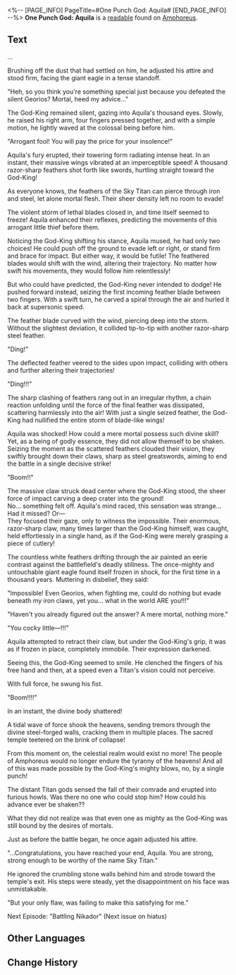 <%-- [PAGE_INFO]
PageTitle=#One Punch God: Aquila#
[END_PAGE_INFO] --%>
{{Readable Infobox
|id           = 539
|partIds      = 190868
|title        = 
|image        = Item One Punch God- Aquila.png
|world        = Amphoreus
|parts        = 1
|author       = <!--to be added-->
|description  = A leisure read discovered in the Library of Philia in the Grove, classified in the fantasy fiction genre.
|part1        = One Punch God: Aquila
|source1      = {{cx|Source missing}}
|characters   = Aquila; Georios; Nikador
|factions     = 
}}
'''One Punch God: Aquila''' is a [[readable]] found on [[Amphoreus]].
<!--
==Location==
{{Map Embed|<map name>|<marker id>}}
-->
==Text==
...

Brushing off the dust that had settled on him, he adjusted his attire and stood firm, facing the giant eagle in a tense standoff.

"Heh, so you think you're something special just because you defeated the silent Georios? Mortal, heed my advice..."

The God-King remained silent, gazing into Aquila's thousand eyes. Slowly, he raised his right arm, four fingers pressed together, and with a simple motion, he lightly waved at the colossal being before him.

"Arrogant fool! You will pay the price for your insolence!"

Aquila's fury erupted, their towering form radiating intense heat. In an instant, their massive wings vibrated at an imperceptible speed! A thousand razor-sharp feathers shot forth like swords, hurtling straight toward the God-King!

As everyone knows, the feathers of the Sky Titan can pierce through iron and steel, let alone mortal flesh. Their sheer density left no room to evade!

The violent storm of lethal blades closed in, and time itself seemed to freeze! Aquila enhanced their reflexes, predicting the movements of this arrogant little thief before them.

Noticing the God-King shifting his stance, Aquila mused, he had only two choices! He could push off the ground to evade left or right, or stand firm and brace for impact. But either way, it would be futile! The feathered blades would shift with the wind, altering their trajectory. No matter how swift his movements, they would follow him relentlessly!

But who could have predicted, the God-King never intended to dodge! He pushed forward instead, seizing the first incoming feather blade between two fingers. With a swift turn, he carved a spiral through the air and hurled it back at supersonic speed.

The feather blade curved with the wind, piercing deep into the storm. Without the slightest deviation, it collided tip-to-tip with another razor-sharp steel feather.

"Ding!"

The deflected feather veered to the sides upon impact, colliding with others and further altering their trajectories!

"Ding!!!"

The sharp clashing of feathers rang out in an irregular rhythm, a chain reaction unfolding until the force of the final feather was dissipated, scattering harmlessly into the air! With just a single seized feather, the God-King had nullified the entire storm of blade-like wings!

Aquila was shocked! How could a mere mortal possess such divine skill?<br />
Yet, as a being of godly essence, they did not allow themself to be shaken. Seizing the moment as the scattered feathers clouded their vision, they swiftly brought down their claws, sharp as steel greatswords, aiming to end the battle in a single decisive strike!

"Boom!!"

The massive claw struck dead center where the God-King stood, the sheer force of impact carving a deep crater into the ground!<br />
No... something felt off. Aquila's mind raced, this sensation was strange... Had it missed? Or&mdash;<br />
They focused their gaze, only to witness the impossible. Their enormous, razor-sharp claw, many times larger than the God-King himself, was caught, held effortlessly in a single hand, as if the God-King were merely grasping a piece of cutlery!

The countless white feathers drifting through the air painted an eerie contrast against the battlefield's deadly stillness. The once-mighty and untouchable giant eagle found itself frozen in shock, for the first time in a thousand years. Muttering in disbelief, they said:

"Impossible! Even Georios, when fighting me, could do nothing but evade beneath my iron claws, yet you... what in the world ARE you!!!"

"Haven't you already figured out the answer? A mere mortal, nothing more."

"You cocky little&mdash;!!!"

Aquila attempted to retract their claw, but under the God-King's grip, it was as if frozen in place, completely immobile. Their expression darkened.

Seeing this, the God-King seemed to smile. He clenched the fingers of his free hand and then, at a speed even a Titan's vision could not perceive.

With full force, he swung his fist.

"Boom!!!!"

In an instant, the divine body shattered!

A tidal wave of force shook the heavens, sending tremors through the divine steel-forged walls, cracking them in multiple places. The sacred temple teetered on the brink of collapse!

From this moment on, the celestial realm would exist no more! The people of Amphoreus would no longer endure the tyranny of the heavens! And all of this was made possible by the God-King's mighty blows, no, by a single punch!

The distant Titan gods sensed the fall of their comrade and erupted into furious howls. Was there no one who could stop him? How could his advance ever be shaken??

What they did not realize was that even one as mighty as the God-King was still bound by the desires of mortals.

Just as before the battle began, he once again adjusted his attire.

"...Congratulations, you have reached your end, Aquila. You are strong, strong enough to be worthy of the name Sky Titan."

He ignored the crumbling stone walls behind him and strode toward the temple's exit. His steps were steady, yet the disappointment on his face was unmistakable.

"But your only flaw, was failing to make this satisfying for me."


Next Episode: "Battling Nikador" (Next issue on hiatus)

<!--
==Trivia==
* 
-->
==Other Languages==
{{Other Languages
|en   = One Punch God: Aquila
|zhs  = 一拳神王•艾格勒卷
|zht  = 一拳神王•艾格勒卷
|ja   = ワンパンキング・エーグル編
|ko   = 주먹의 신왕•아퀼라전
|es   = El rey de los puños: la saga de Aquila
|fr   = Le Roi au poing divin&nbsp;: Aquila
|ru   = Ванпанчбог: Аквила
|th   = ราชาเทพหมัดเดียว: บท Aquila
|vi   = Nhất Quyền Thần Vương: Aquila
|de   = Ein-Schlag-Gott: Aquila
|id   = Raja Dewa Satu Pukulan: Gulungan Aquila
|pt   = One Punch God: Áquila
}}

==Change History==
{{Change History|3.3}}